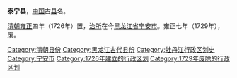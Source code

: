 '''泰宁县'''，[[中国|中国]]古[[县|县]]名。

[[清朝|清朝]][[雍正|雍正]]四年（1726年）置，[[治所|治所]]在今[[黑龙江省|黑龙江省]][[宁安市|宁安市]]。雍正七年（1729年），废。
{{清朝行政区划小作品}}
[[Category:清朝县份|Category:清朝县份]]
[[Category:黑龙江古代县份|Category:黑龙江古代县份]]
[[Category:牡丹江行政区划史|Category:牡丹江行政区划史]]
[[Category:宁安市|Category:宁安市]]
[[Category:1726年建立的行政区划|Category:1726年建立的行政区划]]
[[Category:1729年废除的行政区划|Category:1729年废除的行政区划]]